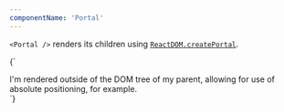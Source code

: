 ```yaml
---
componentName: 'Portal'
---
```


`<Portal />` renders its children using [`ReactDOM.createPortal`](https://reactjs.org/docs/portals.html).

<LiveComponent>{`
<Portal>
  <div
    style={{
      position: "absolute",
      top: "300px",
      left: "calc(50% - 100px)",
      border: "5px solid red",
      borderRadius: "5px",
      padding: "5px",
      width: "200px",
      background: "white",
    }}
  >
    I'm rendered outside of the DOM tree of my parent, allowing for use of
    absolute positioning, for example.
  </div>
</Portal>
`}</LiveComponent>
